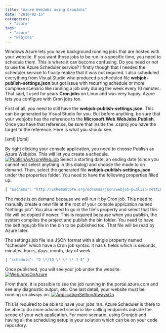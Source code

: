 ```yaml
---
title: "Azure WebJobs using CronJobs"
date: "2016-02-15"
categories: 
  - "azure"
tags: 
  - "azure"
  - "webjobs"
---
```


Windows Azure lets you have background running jobs that are hosted with your website. If you want those jobs to be run in a specific time, you need to schedule them. This is where it can become confusing. Do you need or not to use the Azure Scheduler service? I firstly though that I needed the scheduler service to finally realize that it was not required. I also scheduled everything from Visual Studio who produced a scheduled file **webjob-publish-settings.json** but got issue with recurring schedule or more complexe scenario like running a job only during the week every 10 minutes. That said, I used for years **Cron jobs** on Linux and was very happy. Azure lets you configure with Cron jobs too.

First of all, you need to still have the **webjob-publish-settings.json**. This can be generated by Visual Studio for you. But before anything, be sure that your webjobs has the reference to the **Microsoft.Web.WebJobs.Publish**. Once you have that reference, be sure that inside the .csproj you have the target to the reference. Here is what you should see.

\[xml\] <Import Project="..\\..\\..\\packages\\Microsoft.Web.WebJobs.Publish.1.0.10\\tools\\webjobs.targets" Condition="Exists('..\\..\\..\\packages\\Microsoft.Web.WebJobs.Publish.1.0.10\\tools\\webjobs.targets')" /> \[/xml\]

By right clicking your console application, you need to choose Publish as Azure Webjobs. This will let you create a schedule. [![PublishAsAzureWebJob](http://patrickdesjardins.com/blog/wp-content/uploads/2016/01/PublishAsAzureWebJob.png)](http://patrickdesjardins.com/blog/?attachment_id=4491) Select a starting date, an ending date (since you cannot not select anything in this dialog) and choose the mode to on demand. Then, select the generated file **webjob-publish-settings.json** under the properties folder. You need to have the following properties filled up.

```typescript
{ "$schema": "http://schemastore.org/schemas/json/webjob-publish-settings.json", "webJobName": "YourJobNameHere", "startTime": null, "endTime": null, "jobRecurrenceFrequency": null, "interval": null, "runMode": "OnDemand" } 
``` 


The mode is on demand because we will run it by Cron job. This need to manually create a new file at the root of your console application named "settings.job". You also need to go in the file's property and select that this file will be copied if newer. This is required because when you publish, the system compiles the project and publish the bin folder. You need to have the settings.job file in the bin to be published too. That file will be read by Azure later.

The settings.job file is a JSON format with a single property named "schedule" which have a Cron job syntax. It has 6 fields which is seconds, minutes, hours, days, month, day of week.

```typescript
{ "schedule": "0 \*/10 \* \* \* 1-5" } 
``` 


Once published, you will see your job under the website. [![WebJobsOnAzure](http://patrickdesjardins.com/blog/wp-content/uploads/2016/01/WebJobsOnAzure.png)](http://patrickdesjardins.com/blog/?attachment_id=4493)

From there, it is possible to see the job running in the portal.azure.com and see any diagnostic output, etc. One last detail, your website must be running on always on. [![ApplicationSettingAlwaysOn](http://patrickdesjardins.com/blog/wp-content/uploads/2016/01/ApplicationSettingAlwaysOn.png)](http://patrickdesjardins.com/blog/?attachment_id=4495)

This is required to be able to have your jobs ran. Azure Scheduler is there to be able to do more advanced scenario like calling endpoints outside the scope of your web application. For more scenario, using Cronjob and having all the scheduling setup in your solution which can be on your code repository.

